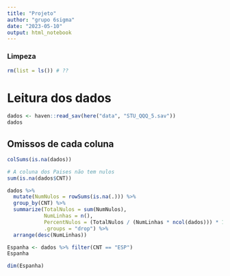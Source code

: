 ```yaml
---
title: "Projeto"
author: "grupo 6sigma"
date: "2023-05-10"
output: html_notebook
---
```


### Limpeza
```r
rm(list = ls()) # ??
```

# Leitura dos dados
```r
dados <- haven::read_sav(here("data", "STU_QQQ_5.sav"))
dados
```

## Omissos de cada coluna
```r
colSums(is.na(dados))
```
```r
# A coluna dos Paises não tem nulos
sum(is.na(dados$CNT))
```

```r
dados %>%
  mutate(NumNulos = rowSums(is.na(.))) %>%
  group_by(CNT) %>%
  summarize(TotalNulos = sum(NumNulos),
            NumLinhas = n(),
            PercentNulos = (TotalNulos / (NumLinhas * ncol(dados))) * 100,
            .groups = "drop") %>% 
  arrange(desc(NumLinhas))
```

```r
Espanha <- dados %>% filter(CNT == "ESP")
Espanha
```

```r
dim(Espanha)
```

